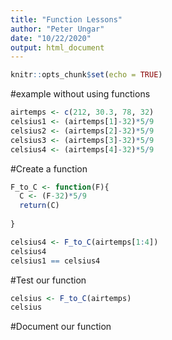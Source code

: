 ```yaml
---
title: "Function Lessons"
author: "Peter Ungar"
date: "10/22/2020"
output: html_document
---
```


```r
knitr::opts_chunk$set(echo = TRUE)
```
#example without using functions
```r
airtemps <- c(212, 30.3, 78, 32)
celsius1 <- (airtemps[1]-32)*5/9
celsius2 <- (airtemps[2]-32)*5/9
celsius3 <- (airtemps[3]-32)*5/9
celsius4 <- (airtemps[4]-32)*5/9
```

#Create a function

```r
F_to_C <- function(F){
  C <- (F-32)*5/9
  return(C)
  
}
```
```r
celsius4 <- F_to_C(airtemps[1:4])
celsius4
celsius1 == celsius4
```


#Test our function



```r
celsius <- F_to_C(airtemps)
celsius
```


#Document our function